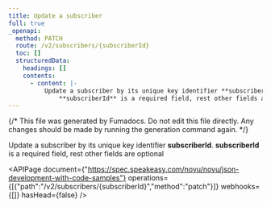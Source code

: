 ```yaml
---
title: Update a subscriber
full: true
_openapi:
  method: PATCH
  route: /v2/subscribers/{subscriberId}
  toc: []
  structuredData:
    headings: []
    contents:
      - content: |-
          Update a subscriber by its unique key identifier **subscriberId**. 
              **subscriberId** is a required field, rest other fields are optional
---
```


{/* This file was generated by Fumadocs. Do not edit this file directly. Any changes should be made by running the generation command again. */}

Update a subscriber by its unique key identifier **subscriberId**. 
    **subscriberId** is a required field, rest other fields are optional

<APIPage document={"https://spec.speakeasy.com/novu/novu/json-development-with-code-samples"} operations={[{"path":"/v2/subscribers/{subscriberId}","method":"patch"}]} webhooks={[]} hasHead={false} />